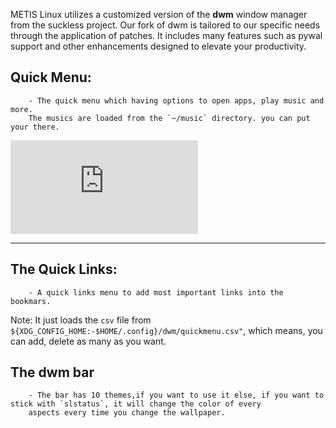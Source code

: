 METIS Linux utilizes a customized version of the **dwm** window manager from
the suckless project. Our fork of dwm is tailored to our specific needs through
the application of patches. It includes many features such as pywal support
and other enhancements designed to elevate your productivity.

## Quick Menu:
        - The quick menu which having options to open apps, play music and more. 
        The musics are loaded from the `~/music` directory. you can put your there.


<div class="iframe-container">
 <iframe  src="https://www.youtube.com/embed/Mbm8erC0LQ4" title="YouTube video player" frameborder="0" allow="accelerometer; autoplay; clipboard-write; encrypted-media; gyroscope; picture-in-picture; web-share"  allow="fullscreen;"></iframe>
</div>

<hr/>

## The Quick Links:
        - A quick links menu to add most important links into the bookmars.

Note: It just loads the `csv` file from `${XDG_CONFIG_HOME:-$HOME/.config}/dwm/quickmenu.csv"`, which means, you can add, delete as many as you want.

## The dwm bar
        - The bar has 10 themes,if you want to use it else, if you want to stick with `slstatus`, it will change the color of every 
        aspects every time you change the wallpaper.
